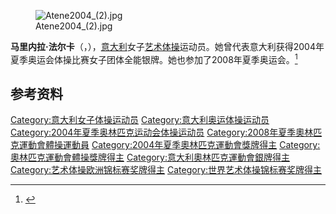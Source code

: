 {{NoteTA|G1=Sports}}

[[File:Atene2004_(2).jpg|thumb]]

'''马里内拉·法尔卡'''（{{lang-it|Marinella Falca}}，{{bd|1986年|5月1日||}}），[[意大利|意大利]]女子[[艺术体操|艺术体操]]运动员。她曾代表意大利获得2004年夏季奥运会体操比赛女子团体全能银牌。她也参加了2008年夏季奥运会。<ref>{{Cite web|title=Marinella FALCA|url=https://www.olympic.org/marinella-falca|accessdate=2021-04-01|work=International Olympic Committee}}</ref>

== 参考资料 ==
{{reflist}}

{{Authority control}}
{{DEFAULTSORT:Falca, Marinella}}
[[Category:意大利女子体操运动员|Category:意大利女子体操运动员]]
[[Category:意大利奥运体操运动员|Category:意大利奥运体操运动员]]
[[Category:2004年夏季奥林匹克运动会体操运动员|Category:2004年夏季奥林匹克运动会体操运动员]]
[[Category:2008年夏季奧林匹克運動會體操運動員|Category:2008年夏季奧林匹克運動會體操運動員]]
[[Category:2004年夏季奧林匹克運動會獎牌得主|Category:2004年夏季奧林匹克運動會獎牌得主]]
[[Category:奧林匹克運動會體操獎牌得主|Category:奧林匹克運動會體操獎牌得主]]
[[Category:意大利奧林匹克運動會銀牌得主|Category:意大利奧林匹克運動會銀牌得主]]
[[Category:艺术体操欧洲锦标赛奖牌得主|Category:艺术体操欧洲锦标赛奖牌得主]]
[[Category:世界艺术体操锦标赛奖牌得主|Category:世界艺术体操锦标赛奖牌得主]]